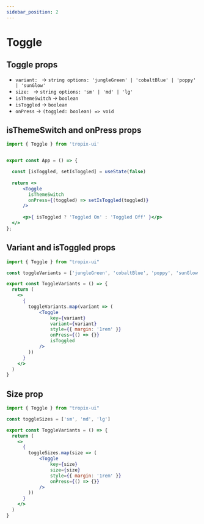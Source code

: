 ```yaml
---
sidebar_position: 2
---
```


# Toggle

## Toggle props
- `variant: ` → `string options: 'jungleGreen' | 'cobaltBlue' | 'poppy' | 'sunGlow'`
- `size: ` → `string options: 'sm' | 'md' | 'lg'`
- `isThemeSwitch` → `boolean`
- `isToggled` → `boolean`
- `onPress` → `(toggled: boolean) => void`




## isThemeSwitch and onPress props

```jsx
import { Toggle } from 'tropix-ui'


export const App = () => {

  const [isToggled, setIsToggled] = useState(false)
   
  return <>
      <Toggle 
        isThemeSwitch
        onPress={(toggled) => setIsToggled(toggled)}
      />
      
      <p>{ isToggled ? 'Toggled On' : 'Toggled Off' }</p>
  </>
};
```

<SingleToggle isThemeSwitch />

## Variant and isToggled props

```jsx
import { Toggle } from "tropix-ui"

const toggleVariants = ['jungleGreen', 'cobaltBlue', 'poppy', 'sunGlow']

export const ToggleVariants = () => {
  return (
    <>
      {
        toggleVariants.map(variant => (
            <Toggle
                key={variant}
                variant={variant}
                style={{ margin: '1rem' }}
                onPress={() => {}}
                isToggled
            />
        ))
      }
    </>
  )
}
```

<ToggleVariants />


## Size prop

```jsx
import { Toggle } from "tropix-ui"

const toggleSizes = ['sm', 'md', 'lg']

export const ToggleVariants = () => {
  return (
    <>
      {
        toggleSizes.map(size => (
            <Toggle
                key={size}
                size={size}
                style={{ margin: '1rem' }}
                onPress={() => {}}
            />
        ))
      }
    </>
  )
}
```

<ToggleSizes />

